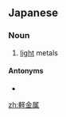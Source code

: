 ==Japanese==
{{ja-kanjitab|けい|きん|ぞく|yomi=o}}

===Noun===
{{ja-noun|けいきんぞく|kyu=輕金屬}}

# [[light]] metals

====Antonyms====
* {{l|ja|重金属}}

[[zh:軽金属]]